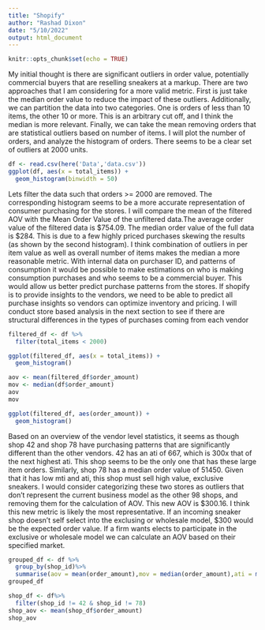 ```yaml
---
title: "Shopify"
author: "Rashad Dixon"
date: "5/10/2022"
output: html_document
---
```


```r
knitr::opts_chunk$set(echo = TRUE)
```

My initial thought is there are significant outliers in order value, potentially commercial buyers that are reselling sneakers at a markup. There are two approaches that I am considering for a more valid metric. First is just take the median order value to reduce the impact of these outliers. Additionally, we can partition the data into two categories. One is orders of less than 10 items, the other 10 or more. This is an arbitrary cut off, and I think the median is more relevant. Finally, we can take the mean removing orders that are statistical outliers based on number of items. I will plot the number of orders, and analyze the histogram of orders. There seems to be a clear set of outliers at 2000 units. 
```r
df <- read.csv(here('Data','data.csv'))
ggplot(df, aes(x = total_items)) +
  geom_histogram(binwidth = 50)
```
Lets filter the data such that orders >= 2000 are removed. The corresponding histogram seems to be a more accurate representation of consumer purchasing for the stores. I will compare the mean of the filtered AOV with the Mean Order Value of the unfiltered data.The average order value of the filtered data is $754.09. The median order value of the full data is $284. This is due to a few highly priced purchases skewing the results (as shown by the second histogram). I think combination of outliers in per item value as well as overall number of items makes the median a more reasonable metric. With internal data on purchaser ID, and patterns of consumption it would be possible to make estimations on who is making consumption purchases and who seems to be a commercial buyer. This would allow us better predict purchase patterns from the stores. If shopify is to provide insights to the vendors, we need to be able to predict all purchase insights so vendors can optimize inventory and pricing. I will conduct store based analysis in the next section to see if there are structural differences in the types of purchases coming from each vendor
```r
filtered_df <- df %>%
  filter(total_items < 2000)

ggplot(filtered_df, aes(x = total_items)) +
  geom_histogram()

aov <- mean(filtered_df$order_amount)
mov <- median(df$order_amount)
aov
mov

ggplot(filtered_df, aes(order_amount)) +
  geom_histogram()

```
Based on an overview of the vendor level statistics, it seems as though shop 42 and shop 78 have purchasing patterns that are significantly different than the other vendors. 42 has an ati of 667, which is 300x that of the next highest ati. This shop seems to be the only one that has these large item orders. Similarly, shop 78 has a median order value of 51450. Given that it has low mti and ati, this shop must sell high value, exclusive sneakers. I would consider categorizing these two stores as outliers that don't represent the current business model as the other 98 shops, and removing them for the calculation of AOV. This new AOV is $300.16. I think this new metric is likely the most representative. If an incoming sneaker shop doesn't self select into the exclusing or wholesale model, $300 would be the expected order value. If a firm wants elects to participate in the exclusive or wholesale model we can calculate an AOV based on their specified market.
```r
grouped_df <- df %>%
  group_by(shop_id)%>%
  summarise(aov = mean(order_amount),mov = median(order_amount),ati = mean(total_items),mti = median(total_items))
grouped_df

shop_df <- df%>%
  filter(shop_id != 42 & shop_id != 78)
shop_aov <- mean(shop_df$order_amount)
shop_aov
```
